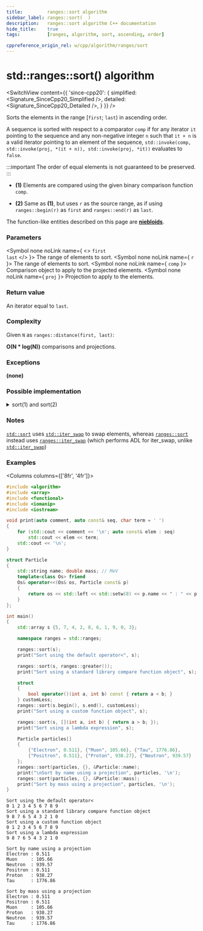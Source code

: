 ```yaml
---
title:         ranges::sort algorithm
sidebar_label: ranges::sort(  )
description:   ranges::sort algorithm C++ documentation
hide_title:    true
tags:          [ranges, algorithm, sort, ascending, order]

cppreference_origin_rel: w/cpp/algorithm/ranges/sort
---
```



<!----------------- Codes ---------------------->


# std::ranges::sort() algorithm

<SwitchView content={{
	'since-cpp20': {
		simplified:	<Signature_SinceCpp20_Simplified />,
		detailed:	<Signature_SinceCpp20_Detailed />,
	}
}} />

Sorts the elements in the range [`first`; `last`) in ascending order.

A sequence is sorted with respect to a comparator `comp` if for any iterator `it` pointing to the sequence and any non-negative integer `n` such that `it + n` is a valid iterator pointing to an element of the sequence, `std::invoke(comp, std::invoke(proj, *(it + n)), std::invoke(proj, *it))` evaluates to `false`.

:::important
The order of equal elements is not guaranteed to be preserved.
:::

- **(1)** Elements are compared using the given binary comparison function `comp`.

- **(2)** Same as **(1)**, but uses `r` as the source range, as if using `ranges::begin(r)` as `first` and `ranges::end(r)` as `last`.

The function-like entities described on this page are [**niebloids**](#).

### Parameters

<SymbolTable>

  <Symbol none noLink name={ <> <code>first</code> <br/> <code>last</code> </> }>
    The range of elements to sort.
  </Symbol>
  <Symbol none noLink name={ <code>r</code> }>
    The range of elements to sort.
  </Symbol>
  <Symbol none noLink name={ <code>comp</code> }>
    Comparison object to apply to the projected elements.
  </Symbol>
  <Symbol none noLink name={ <code>proj</code> }>
    Projection to apply to the elements.
  </Symbol>

</SymbolTable>

### Return value

An iterator equal to `last`.

### Complexity

Given `N` as `ranges::distance(first, last)`:

**O(N \* log(N))** comparisons and projections.

### Exceptions

**(none)**

### Possible implementation

<details>
<summary>sort(1) and sort(2)</summary>

```cpp
struct sort_fn
{
    template<std::random_access_iterator I, std::sentinel_for<I> S,
             class Comp = ranges::less, class Proj = std::identity>
    requires std::sortable<I, Comp, Proj>
    constexpr I
        operator()(I first, S last, Comp comp = {}, Proj proj = {}) const
    {
        if (first == last)
            return first;

        I last_iter = ranges::next(first, last);
        ranges::make_heap(first, last_iter, std::ref(comp), std::ref(proj));
        ranges::sort_heap(first, last_iter, std::ref(comp), std::ref(proj));

        return last_iter;
    }

    template<ranges::random_access_range R, class Comp = ranges::less,
             class Proj = std::identity>
    requires std::sortable<ranges::iterator_t<R>, Comp, Proj>
    constexpr ranges::borrowed_iterator_t<R>
        operator()(R&& r, Comp comp = {}, Proj proj = {}) const
    {
        return (*this)(ranges::begin(r), ranges::end(r), std::move(comp), std::move(proj));
    }
};

inline constexpr sort_fn sort {};
```

</details>

### Notes

[`std::sort`](/docs/algo/ordinary/sort) uses [`std::iter_swap`](#) to swap elements, whereas [`ranges::sort`](#) instead uses [`ranges::iter_swap`](#) (which performs ADL for iter_swap, unlike [`std::iter_swap`](#))

### Examples

<Columns columns={['8fr', '4fr']}>
<div>

```cpp title='Main.cpp' showLineNumbers
#include <algorithm>
#include <array>
#include <functional>
#include <iomanip>
#include <iostream>

void print(auto comment, auto const& seq, char term = ' ')
{
    for (std::cout << comment << '\n'; auto const& elem : seq)
        std::cout << elem << term;
    std::cout << '\n';
}

struct Particle
{
    std::string name; double mass; // MeV
    template<class Os> friend
    Os& operator<<(Os& os, Particle const& p)
    {
        return os << std::left << std::setw(8) << p.name << " : " << p.mass << ' ';
    }
};

int main()
{
    std::array s {5, 7, 4, 2, 8, 6, 1, 9, 0, 3};

    namespace ranges = std::ranges;

    ranges::sort(s);
    print("Sort using the default operator<", s);

    ranges::sort(s, ranges::greater());
    print("Sort using a standard library compare function object", s);

    struct
    {
        bool operator()(int a, int b) const { return a < b; }
    } customLess;
    ranges::sort(s.begin(), s.end(), customLess);
    print("Sort using a custom function object", s);

    ranges::sort(s, [](int a, int b) { return a > b; });
    print("Sort using a lambda expression", s);

    Particle particles[]
    {
        {"Electron", 0.511}, {"Muon", 105.66}, {"Tau", 1776.86},
        {"Positron", 0.511}, {"Proton", 938.27}, {"Neutron", 939.57}
    };
    ranges::sort(particles, {}, &Particle::name);
    print("\nSort by name using a projection", particles, '\n');
    ranges::sort(particles, {}, &Particle::mass);
    print("Sort by mass using a projection", particles, '\n');
}
```

</div>
<div>

```plaintext title="Output"
Sort using the default operator<
0 1 2 3 4 5 6 7 8 9
Sort using a standard library compare function object
9 8 7 6 5 4 3 2 1 0
Sort using a custom function object
0 1 2 3 4 5 6 7 8 9
Sort using a lambda expression
9 8 7 6 5 4 3 2 1 0

Sort by name using a projection
Electron : 0.511
Muon     : 105.66
Neutron  : 939.57
Positron : 0.511
Proton   : 938.27
Tau      : 1776.86

Sort by mass using a projection
Electron : 0.511
Positron : 0.511
Muon     : 105.66
Proton   : 938.27
Neutron  : 939.57
Tau      : 1776.86
```

</div>
</Columns>
